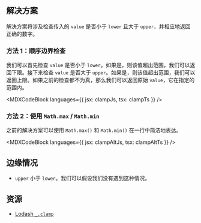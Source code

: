 

## 解决方案

解决方案将涉及检查传入的 `value` 是否小于 `lower` 且大于 `upper`，并相应地返回正确的数字。

### 方法 1：顺序边界检查

我们可以首先检查 `value` 是否小于 `lower`。如果是，则该值超出范围，我们可以返回下限。接下来检查 `value` 是否大于 `upper`。如果是，则该值超出范围，我们可以返回上限。如果之前的检查都不为真，那么我们可以返回原始 `value`，它在指定的范围内。

<MDXCodeBlock languages={{ jsx: clampJs, tsx: clampTs }} />

### 方法 2：使用 `Math.max` / `Math.min`

之前的解决方案可以使用 `Math.max()` 和 `Math.min()` 在一行中简洁地表达。

<MDXCodeBlock languages={{ jsx: clampAltJs, tsx: clampAltTs }} />

## 边缘情况

* `upper` 小于 `lower`。我们可以假设我们没有遇到这种情况。

## 资源

* [Lodash `_.clamp`](https://lodash.com/docs/#clamp)
